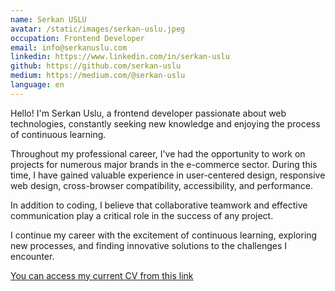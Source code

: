 ```yaml
---
name: Serkan USLU
avatar: /static/images/serkan-uslu.jpeg
occupation: Frontend Developer
email: info@serkanuslu.com
linkedin: https://www.linkedin.com/in/serkan-uslu
github: https://github.com/serkan-uslu
medium: https://medium.com/@serkan-uslu
language: en
---
```


Hello! I'm Serkan Uslu, a frontend developer passionate about web technologies, constantly seeking new knowledge and enjoying the process of continuous learning.

Throughout my professional career, I've had the opportunity to work on projects for numerous major brands in the e-commerce sector. During this time, I have gained valuable experience in user-centered design, responsive web design, cross-browser compatibility, accessibility, and performance.

In addition to coding, I believe that collaborative teamwork and effective communication play a critical role in the success of any project.

I continue my career with the excitement of continuous learning, exploring new processes, and finding innovative solutions to the challenges I encounter.

<a href="/cv/cv-serkanuslu-en.pdf" target="_blank">
  You can access my current CV from this link
</a>
